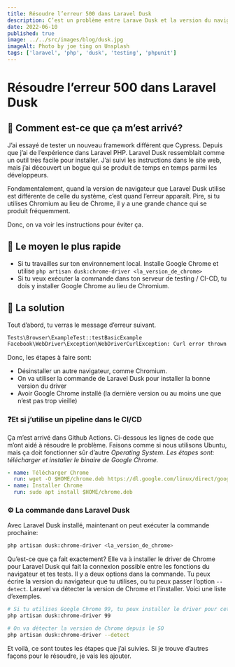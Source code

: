 ```yaml
---
title: Résoudre l’erreur 500 dans Laravel Dusk
description: C’est un problème entre Larave Dusk et la version du navigateur
date: 2022-06-10
published: true
image: ../../src/images/blog/dusk.jpg
imageAlt: Photo by joe ting on Unsplash
tags: ['laravel', 'php', 'dusk', 'testing', 'phpunit']
---
```


# Résoudre l’erreur 500 dans Laravel Dusk

## 🤔 Comment est-ce que ça m’est arrivé?

J’ai essayé de tester un nouveau framework différent que Cypress. Depuis que j’ai de l’expérience dans Laravel PHP. Laravel Dusk ressemblait comme un outil très facile pour installer. J’ai suivi les instructions dans le site web, mais j’ai découvert un bogue qui se produit de temps en temps parmi les développeurs.

Fondamentalement, quand la version de navigateur que Laravel Dusk utilise est différente de celle du système, c’est quand l’erreur apparaît. Pire, si tu utilises Chromium au lieu de Chrome, il y a une grande chance qui se produit fréquemment.

Donc, on va voir les instructions pour éviter ça.

## 👟 Le moyen le plus rapide

- Si tu travailles sur ton environnement local. Installe Google Chrome et utilise `php artisan dusk:chrome-driver <la_version_de_chrome>`
- Si tu veux exécuter la commande dans ton serveur de testing / CI-CD, tu dois y installer Google Chrome au lieu de Chromium.

## 🔨 La solution

Tout d’abord, tu verras le message d’erreur suivant.

```bash
Tests\Browser\ExampleTest::testBasicExample
Facebook\WebDriver\Exception\WebDriverCurlException: Curl error thrown for http POST to /session/d0eec334e467fffaf17d330d553bdbcc/url with params
```

Donc, les étapes à faire sont:

- Désinstaller un autre navigateur, comme Chromium.
- On va utiliser la commande de Laravel Dusk pour installer la bonne version du driver
- Avoir Google Chrome installé (la dernière version ou au moins une que n’est pas trop vieille)

### ❓Et si j’utilise un pipeline dans le CI/CD

Ça m’est arrivé dans Github Actions. Ci-dessous les lignes de code que m’ont aidé à résoudre le problème. Faisons comme si nous utilisons Ubuntu, mais ça doit fonctionner sûr d’autre _Operating System. Les étapes sont: télécharger et installer le binaire de Google Chrome._

```yaml
- name: Télécharger Chrome
  run: wget -O $HOME/chrome.deb https://dl.google.com/linux/direct/google-chrome-stable_current_amd64.deb
- name: Installer Chrome
  run: sudo apt install $HOME/chrome.deb
```

### ⚙️ La commande dans Laravel Dusk

Avec Laravel Dusk installé, maintenant on peut exécuter la commande prochaine:

```bash
php artisan dusk:chrome-driver <la_version_de_chrome>
```

Qu’est-ce que ça fait exactement? Elle va à installer le driver de Chrome pour Laravel Dusk qui fait la connexion possible entre les fonctions du navigateur et tes tests. Il y a deux options dans la commande. Tu peux écrire la version du navigateur que tu utilises, ou tu peux passer l’option `--detect`. Laravel va détecter la version de Chrome et l’installer. Voici une liste d’exemples.

```bash
# Si tu utilises Google Chrome 99, tu peux installer le driver pour cette version
php artisan dusk:chrome-driver 99

# On va détecter la version de Chrome depuis le SO
php artisan dusk:chrome-driver --detect
```

Et voilà, ce sont toutes les étapes que j’ai suivies. Si je trouve d’autres façons pour le résoudre, je vais les ajouter.
